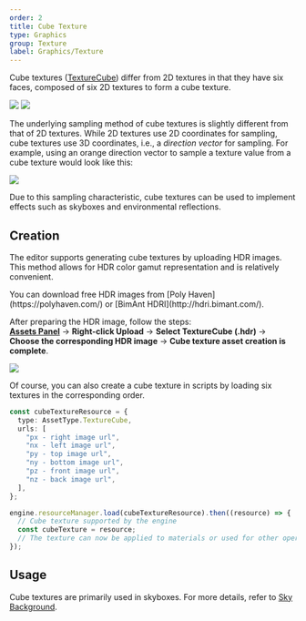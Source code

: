 ```yaml
---
order: 2
title: Cube Texture
type: Graphics
group: Texture
label: Graphics/Texture
---
```


Cube textures ([TextureCube](/apis/core/#TextureCube)) differ from 2D textures in that they have six faces, composed of six 2D textures to form a cube texture.

<Image src="https://gw.alipayobjects.com/mdn/rms_d27172/afts/img/A*Omw8Qo0WzfYAAAAAAAAAAAAAARQnAQ" />

<Image src="https://gw.alipayobjects.com/mdn/rms_d27172/afts/img/A*r-XPSaUTEnEAAAAAAAAAAAAAARQnAQ" />

The underlying sampling method of cube textures is slightly different from that of 2D textures. While 2D textures use 2D coordinates for sampling, cube textures use 3D coordinates, i.e., a _direction vector_ for sampling. For example, using an orange direction vector to sample a texture value from a cube texture would look like this:

<Image src="https://gw.alipayobjects.com/mdn/rms_d27172/afts/img/A*X752S5pQSB0AAAAAAAAAAAAAARQnAQ" />

Due to this sampling characteristic, cube textures can be used to implement effects such as skyboxes and environmental reflections.

## Creation

The editor supports generating cube textures by uploading HDR images. This method allows for HDR color gamut representation and is relatively convenient.

<Callout type="info">
  You can download free HDR images from [Poly Haven](https://polyhaven.com/) or [BimAnt HDRI](http://hdri.bimant.com/).
</Callout>

After preparing the HDR image, follow the steps:  
**[Assets Panel](/en/docs/assets/interface)** -> **Right-click Upload** -> **Select TextureCube (.hdr)** -> **Choose the corresponding HDR image** -> **Cube texture asset creation is complete**.

<Image src="https://mdn.alipayobjects.com/huamei_yo47yq/afts/img/A*Oi3FSLEEaYgAAAAAAAAAAAAADhuCAQ/original" />

Of course, you can also create a cube texture in scripts by loading six textures in the corresponding order.

```typescript
const cubeTextureResource = {
  type: AssetType.TextureCube,
  urls: [
    "px - right image url",
    "nx - left image url",
    "py - top image url",
    "ny - bottom image url",
    "pz - front image url",
    "nz - back image url",
  ],
};

engine.resourceManager.load(cubeTextureResource).then((resource) => {
  // Cube texture supported by the engine
  const cubeTexture = resource;
  // The texture can now be applied to materials or used for other operations
});
```

## Usage

Cube textures are primarily used in skyboxes. For more details, refer to [Sky Background](/en/docs/graphics/background/sky/).